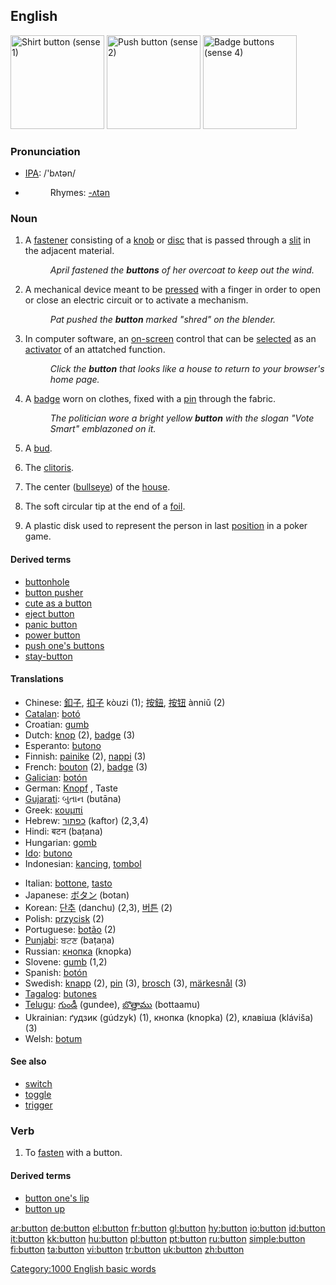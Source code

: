 {{wikipedia}}
==English==
[[Image:Shirt_button.jpg|thumb|right|150px|Shirt button (sense 1)]]
[[Image:Enter_button.jpg|thumb|right|150px|Push button (sense 2)]]
[[Image:Buttons_5a.jpg|thumb|right|150px|Badge buttons (sense 4)]]

===Pronunciation===
*[[IPA]]: /'bʌtən/
*{{audio|en-us-button.ogg|Audio (US)}}
*:Rhymes: [[Rhymes:English:-ʌtən|-ʌtən]]

===Noun===
{{en-noun}}

# A [[fastener]] consisting of a [[knob]] or [[disc]] that is passed through a [[slit]] in the adjacent material.
#:''April fastened the '''buttons''' of her overcoat to keep out the wind.''
# A mechanical device meant to be [[press]]ed with a finger in order to open or close an electric circuit or to activate a mechanism.
#:''Pat pushed the '''button''' marked "shred" on the blender.''
# {{computing}} In computer software, an [[on-screen]] control that can be [[select]]ed as an [[activator]] of an attatched function.
#:''Click the '''button''' that looks like a house to return to your browser's home page.''
# A [[badge]] worn on clothes, fixed with a [[pin]] through the fabric.
#:''The politician wore a bright yellow '''button''' with the slogan "Vote Smart" emblazoned on it.''
# {{botany}} A [[bud]].
# {{slang}} The [[clitoris]].
# {{curling}} The center ([[bullseye]]) of the [[house]].
# {{fencing}} The soft circular tip at the end of a [[foil]].
# {{poker}} A plastic disk used to represent the person in last [[position]] in a poker game.

====Derived terms====
*[[buttonhole]]
*[[button pusher]]
*[[cute as a button]]
*[[eject button]]
*[[panic button]]
*[[power button]]
*[[push one's buttons]]
*[[stay-button]]

====Translations====
{{top}}
*Chinese: [[釦子]], [[扣子]] kòuzi (1); [[按鈕]], [[按钮]]  ànniǔ (2)
*[[Catalan]]: [[botó]]
*Croatian: [[gumb]] {{m}}
*Dutch: [[knop]] {{m}} (2), [[badge]] {{f}} (3)
*Esperanto: [[butono]]
*Finnish: [[painike]] (2), [[nappi]] (3)
*French: [[bouton]] {{m}} (2), [[badge]] {{m}} (3)
*[[Galician]]: [[botón]]
*German: [[Knopf]] {{m}}, Taste
*[[Gujarati]]: બુતાન (butāna)
*Greek: [[κουμπί]] {{n}}
*Hebrew: [[כפתור]] (kaftor) {{m}} (2,3,4)
*Hindi: बटन (baṭana)
*Hungarian: [[gomb]]
*[[Ido]]: [[butono]]
*Indonesian: [[kancing]], [[tombol]]
{{mid}}
*Italian: [[bottone]]{{m}}, [[tasto]]{{m}}
*Japanese: [[ボタン]] (botan)
*Korean: [[단추]] (danchu) (2,3), [[버튼]] (2)
*Polish: [[przycisk]] {{m}} (2)
*Portuguese: [[botão]] {{m}} (2)
*[[Punjabi]]: ਬਟਣ (baṭaṇa)
*Russian: [[кнопка]] (knopka)
*Slovene: [[gumb]] {{m}} (1,2)
*Spanish: [[botón]]
*Swedish: [[knapp]] (2), [[pin]] (3), [[brosch]] (3), [[märkesnål]] (3)
*[[Tagalog]]: [[butones]]
*[[Telugu]]: [[గుండీ]] (gundee), [[బొత్తాము]] (bottaamu)
*Ukrainian: ґудзик (gúdzyk) {{m}} (1), кнопка (knopka) {{f}} (2), клавіша (kláviša) {{f}} (3)
*Welsh: [[botum]]
{{bottom}}

====See also====
*[[switch]]
*[[toggle]]
*[[trigger]]

===Verb===
{{en-verb}}

# {{transitive}} To [[fasten]] with a button.

====Derived terms====
*[[button one's lip]]
*[[button up]]

[[Category:1000 English basic words]]

[[ar:button]]
[[de:button]]
[[el:button]]
[[fr:button]]
[[gl:button]]
[[hy:button]]
[[io:button]]
[[id:button]]
[[it:button]]
[[kk:button]]
[[hu:button]]
[[pl:button]]
[[pt:button]]
[[ru:button]]
[[simple:button]]
[[fi:button]]
[[ta:button]]
[[vi:button]]
[[tr:button]]
[[uk:button]]
[[zh:button]]